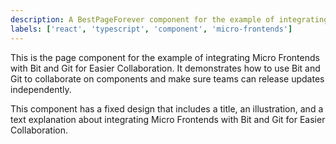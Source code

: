 ```yaml
---
description: A BestPageForever component for the example of integrating Micro Frontends with Bit and Git for Easier Collaboration.
labels: ['react', 'typescript', 'component', 'micro-frontends']
---
```



This is the page component for the example of integrating Micro Frontends with Bit and Git for Easier Collaboration. It demonstrates how to use Bit and Git to collaborate on components and make sure teams can release updates independently.

This component has a fixed design that includes a title, an illustration, and a text explanation about integrating Micro Frontends with Bit and Git for Easier Collaboration.
